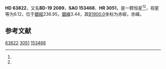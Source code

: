 {{Starbox begin
| name = HD 63822
}}
{{Starbox observe
| epoch = [[J2000.0|J2000.0]]
| constell = {{星座名待查}}<ref name=SIMBAD>{{cite web
 | url=http://simbad.u-strasbg.fr/simbad/sim-id?Ident=HR+3051
 | title =Pulsating variable Star
 | publisher=Centre de Données astronomiques de Strasbourg
 | work=SIMBAD
 | accessdate=2012-07-13}}</ref><ref name=DATA>{{cite web
 | url=http://vizier.u-strasbg.fr/viz-bin/VizieR-5?-out.add=.&-source=5050&-corr=PK=HR&-out.max=9999&HR=3051
 | title=VizieR Detailed Page
 | accessdate=2012-07-13
 | archive-date=2016-03-04
 | archive-url=https://web.archive.org/web/20160304142016/http://vizier.u-strasbg.fr/viz-bin/VizieR-5?-out.add=.&-source=5050&-corr=PK=HR&-out.max=9999&HR=3051
 | dead-url=no
 }}</ref>
| 星官 = 
| ra = {{RA|7|50|5.7}}<ref name=SIMBAD /><ref name=DATA />
| dec = {{DEC|-19|31|25}}<ref name=SIMBAD /><ref name=DATA />
| appmag_v = 6.12<ref name=SIMBAD /><ref name=DATA />
}}
{{Starbox character
| class = K0<ref name=SIMBAD /><ref name=DATA />
| b-v = 1.26<ref name=SIMBAD /><ref name=DATA />
| u-b = <ref name=SIMBAD /><ref name=DATA />
| r-i = <ref name=SIMBAD /><ref name=DATA />
| variable = 
}}
{{Starbox astrometry
| radial_v = 
| prop_mo_ra = 32
| parallax = 
| p_error = 
}}
{{Starbox catalog
| names =BD-19 2089，[[SAO星表|SAO]] 153468，[[HD星表|HD]] 63822，[[HR星表|HR]] 3051}}
{{Starbox reference |Simbad=HR+3051}}
{{Starbox end}}

'''HD 63822'''，又名'''BD-19 2089'''，'''SAO 153468'''、'''HR 3051'''，是一颗恒星<ref name=SIMBAD /><ref name=DATA />，视星等为6.12，位于[[銀道座標系|銀經]]236.95，[[銀道座標系|銀緯]]3.44，其[[B1900.0|B1900.0]]坐标为赤經{{RA|7|45|40.3}}，赤緯{{DEC|-19|3.44|16}}。

== 参考文献 ==
{{reflist}}

{{star-stub}}

[[Category:HD和HDE天體|63822]]
[[Category:HR天體|3051]]
[[Category:SAO天體|153468]]